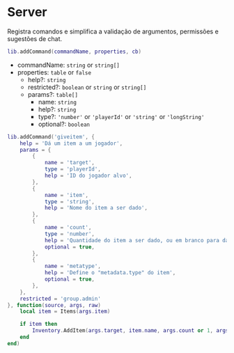 # Server

Registra comandos e simplifica a validação de argumentos, permissões e sugestões de chat.

```lua
lib.addCommand(commandName, properties, cb)
```

- commandName: `string` or `string[]`
- properties: `table` or `false`
  - help?: `string`
  - restricted?: `boolean` or `string` or `string[]`
  - params?: `table[]`
    - name: `string`
    - help?: `string`
    - type?: `'number'` or `'playerId'` or `'string'` or `'longString'`
    - optional?: `boolean`

```lua
lib.addCommand('giveitem', {
    help = 'Dá um item a um jogador',
    params = {
        {
            name = 'target',
            type = 'playerId',
            help = 'ID do jogador alvo',
        },
        {
            name = 'item',
            type = 'string',
            help = 'Nome do item a ser dado',
        },
        {
            name = 'count',
            type = 'number',
            help = 'Quantidade do item a ser dado, ou em branco para dar 1',
            optional = true,
        },
        {
            name = 'metatype',
            help = 'Define o "metadata.type" do item',
            optional = true,
        },
    },
    restricted = 'group.admin'
}, function(source, args, raw)
    local item = Items(args.item)

    if item then
        Inventory.AddItem(args.target, item.name, args.count or 1, args.metatype)
    end
end)
```
